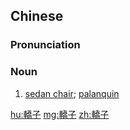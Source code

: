 {{also|轿子}}
==Chinese==
{{zh-forms|s=轿子}}

===Pronunciation===
{{zh-pron
|m=jiàozi
|cat=n
}}

===Noun===
{{zh-noun}}

# [[sedan chair]]; [[palanquin]] {{zh-mw|架|頂}}

[[hu:轎子]]
[[mg:轎子]]
[[zh:轎子]]